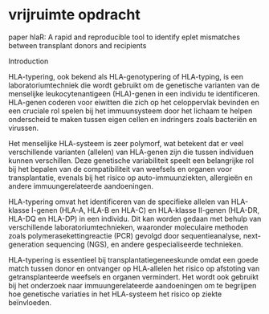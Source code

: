 
# vrijruimte opdracht
paper
hlaR: A rapid and reproducible tool to identify eplet mismatches between transplant donors and recipients

Introduction

HLA-typering, ook bekend als HLA-genotypering of HLA-typing, is een laboratoriumtechniek die wordt gebruikt om de genetische varianten van de menselijke leukocytenantigeen (HLA)-genen in een individu te identificeren. HLA-genen coderen voor eiwitten die zich op het celoppervlak bevinden en een cruciale rol spelen bij het immuunsysteem door het lichaam te helpen onderscheid te maken tussen eigen cellen en indringers zoals bacteriën en virussen.

Het menselijke HLA-systeem is zeer polymorf, wat betekent dat er veel verschillende varianten (allelen) van HLA-genen zijn die tussen individuen kunnen verschillen. Deze genetische variabiliteit speelt een belangrijke rol bij het bepalen van de compatibiliteit van weefsels en organen voor transplantatie, evenals bij het risico op auto-immuunziekten, allergieën en andere immuungerelateerde aandoeningen.

HLA-typering omvat het identificeren van de specifieke allelen van HLA-klasse I-genen (HLA-A, HLA-B en HLA-C) en HLA-klasse II-genen (HLA-DR, HLA-DQ en HLA-DP) in een individu. Dit kan worden gedaan met behulp van verschillende laboratoriumtechnieken, waaronder moleculaire methoden zoals polymerasekettingreactie (PCR) gevolgd door sequentieanalyse, next-generation sequencing (NGS), en andere gespecialiseerde technieken.

HLA-typering is essentieel bij transplantatiegeneeskunde omdat een goede match tussen donor en ontvanger op HLA-allelen het risico op afstoting van getransplanteerde weefsels en organen vermindert. Het wordt ook gebruikt bij het onderzoek naar immuungerelateerde aandoeningen om te begrijpen hoe genetische variaties in het HLA-systeem het risico op ziekte beïnvloeden.

